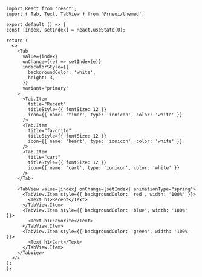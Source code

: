 ```SnackPlayer name=RNE Tab
import React from 'react';
import { Tab, Text, TabView } from '@rneui/themed';

export default () => {
const [index, setIndex] = React.useState(0);

return (
  <>
    <Tab
      value={index}
      onChange={(e) => setIndex(e)}
      indicatorStyle={{
        backgroundColor: 'white',
        height: 3,
      }}
      variant="primary"
    >
      <Tab.Item
        title="Recent"
        titleStyle={{ fontSize: 12 }}
        icon={{ name: 'timer', type: 'ionicon', color: 'white' }}
      />
      <Tab.Item
        title="favorite"
        titleStyle={{ fontSize: 12 }}
        icon={{ name: 'heart', type: 'ionicon', color: 'white' }}
      />
      <Tab.Item
        title="cart"
        titleStyle={{ fontSize: 12 }}
        icon={{ name: 'cart', type: 'ionicon', color: 'white' }}
      />
    </Tab>

    <TabView value={index} onChange={setIndex} animationType="spring">
      <TabView.Item style={{ backgroundColor: 'red', width: '100%' }}>
        <Text h1>Recent</Text>
      </TabView.Item>
      <TabView.Item style={{ backgroundColor: 'blue', width: '100%' }}>
        <Text h1>Favorite</Text>
      </TabView.Item>
      <TabView.Item style={{ backgroundColor: 'green', width: '100%' }}>
        <Text h1>Cart</Text>
      </TabView.Item>
    </TabView>
  </>
);
};
```
